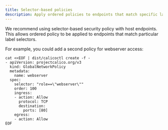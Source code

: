 ```yaml
---
title: Selector-based policies
description: Apply ordered policies to endpoints that match specific label selectors.
---
```


We recommend using selector-based security policy with
host endpoints. This allows ordered policy to be applied to
endpoints that match particular label selectors.

For example, you could add a second policy for webserver access:

```bash-plain-text
cat <<EOF | dist/calicoctl create -f -
- apiVersion: projectcalico.org/v3
  kind: GlobalNetworkPolicy
  metadata:
    name: webserver
  spec:
    selector: "role==\"webserver\""
    order: 100
    ingress:
    - action: Allow
      protocol: TCP
      destination:
        ports: [80]
    egress:
    - action: Allow
EOF
```
